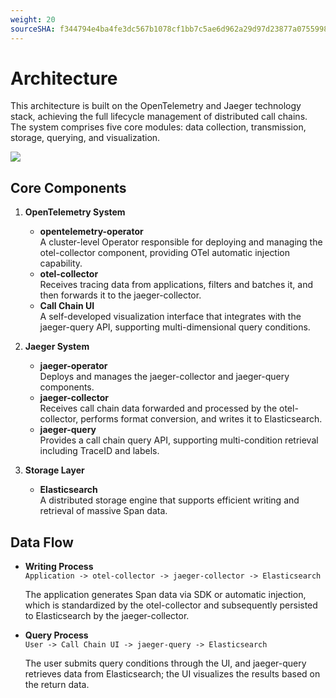 ```yaml
---
weight: 20
sourceSHA: f344794e4ba4fe3dc567b1078cf1bb7c5ae6d962a29d97d23877a07559985bf5
---
```


# Architecture

This architecture is built on the OpenTelemetry and Jaeger technology stack, achieving the full lifecycle management of distributed call chains. The system comprises five core modules: data collection, transmission, storage, querying, and visualization.

![](./assets/tracing_architecture_drawio.png)

## Core Components

1. **OpenTelemetry System**
   - **opentelemetry-operator**\
     A cluster-level Operator responsible for deploying and managing the otel-collector component, providing OTel automatic injection capability.
   - **otel-collector**\
     Receives tracing data from applications, filters and batches it, and then forwards it to the jaeger-collector.
   - **Call Chain UI**\
     A self-developed visualization interface that integrates with the jaeger-query API, supporting multi-dimensional query conditions.

2. **Jaeger System**
   - **jaeger-operator**\
     Deploys and manages the jaeger-collector and jaeger-query components.
   - **jaeger-collector**\
     Receives call chain data forwarded and processed by the otel-collector, performs format conversion, and writes it to Elasticsearch.
   - **jaeger-query**\
     Provides a call chain query API, supporting multi-condition retrieval including TraceID and labels.

3. **Storage Layer**
   - **Elasticsearch**\
     A distributed storage engine that supports efficient writing and retrieval of massive Span data.

## Data Flow

- **Writing Process**\
  `Application -> otel-collector -> jaeger-collector -> Elasticsearch`

  The application generates Span data via SDK or automatic injection, which is standardized by the otel-collector and subsequently persisted to Elasticsearch by the jaeger-collector.

- **Query Process**\
  `User -> Call Chain UI -> jaeger-query -> Elasticsearch`

  The user submits query conditions through the UI, and jaeger-query retrieves data from Elasticsearch; the UI visualizes the results based on the return data.
